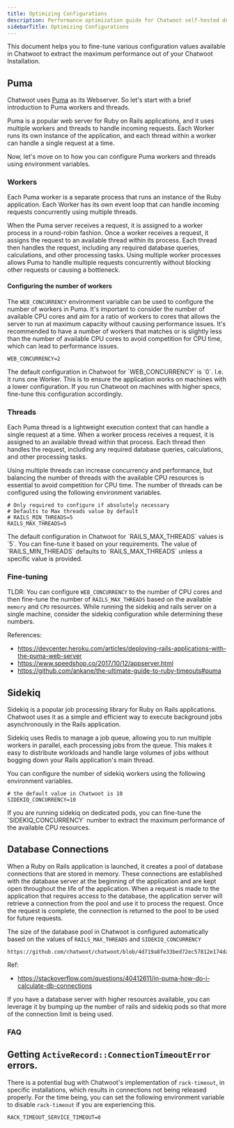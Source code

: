 ```yaml
---
title: Optimizing Configurations
description: Performance optimization guide for Chatwoot self-hosted deployments
sidebarTitle: Optimizing Configurations
---
```


This document helps you to fine-tune various configuration values available in Chatwoot to extract the maximum performance out of your Chatwoot Installation. 

## Puma
Chatwoot uses [Puma](https://puma.io/) as its Webserver. So let's start with a brief introduction to Puma workers and threads.

Puma is a popular web server for Ruby on Rails applications, and it uses multiple workers and threads to handle incoming requests. Each Worker runs its own instance of the application, and each thread within a worker can handle a single request at a time.

Now, let's move on to how you can configure Puma workers and threads using environment variables.


### Workers
Each Puma worker is a separate process that runs an instance of the Ruby application. Each Worker has its own event loop that can handle incoming requests concurrently using multiple threads. 

When the Puma server receives a request, it is assigned to a worker process in a round-robin fashion. Once a worker receives a request, it assigns the request to an available thread within its process. Each thread then handles the request, including any required database queries, calculations, and other processing tasks. Using multiple worker processes allows Puma to handle multiple requests concurrently without blocking other requests or causing a bottleneck.

#### Configuring the number of workers

The `WEB_CONCURRENCY` environment variable can be used to configure the number of workers in Puma. It's important to consider the number of available CPU cores and aim for a ratio of workers to cores that allows the server to run at maximum capacity without causing performance issues. It's recommended to have a number of workers that matches or is slightly less than the number of available CPU cores to avoid competition for CPU time, which can lead to performance issues.


```
WEB_CONCURRENCY=2
```

<Note>
The default configuration in Chatwoot for `WEB_CONCURRENCY` is `0`. I.e. it runs one Worker. This is to ensure the application works on machines with a lower configuration. If you run Chatwoot on machines with higher specs, fine-tune this configuration accordingly.
</Note>


### Threads

Each Puma thread is a lightweight execution context that can handle a single request at a time. When a worker process receives a request, it is assigned to an available thread within that process. Each thread then handles the request, including any required database queries, calculations, and other processing tasks.

Using multiple threads can increase concurrency and performance, but balancing the number of threads with the available CPU resources is essential to avoid competition for CPU time. The number of threads can be configured using the following environment variables. 

```
# Only required to configure if absolutely necessary
# Defaults to Max threads value by default
# RAILS_MIN_THREADS=5
RAILS_MAX_THREADS=5
```

<Note>
The default configuration in Chatwoot for `RAILS_MAX_THREADS` values is `5`. You can fine-tune it based on your requirements. The value of `RAILS_MIN_THREADS` defaults to `RAILS_MAX_THREADS` unless a specific value is provided.
</Note>

### Fine-tuning

TLDR: You can configure `WEB_CONCURRENCY` to the number of CPU cores and then fine-tune the number of `RAILS_MAX_THREADS` based on the available `memory` and `CPU` resources. While running the sidekiq and rails server on a single machine, consider the sidekiq configuration while determining these numbers.


References: 

- https://devcenter.heroku.com/articles/deploying-rails-applications-with-the-puma-web-server
- https://www.speedshop.co/2017/10/12/appserver.html
- https://github.com/ankane/the-ultimate-guide-to-ruby-timeouts#puma


## Sidekiq

Sidekiq is a popular job processing library for Ruby on Rails applications. Chatwoot uses it as a simple and efficient way to execute background jobs asynchronously in the Rails application.

Sidekiq uses Redis to manage a job queue, allowing you to run multiple workers in parallel, each processing jobs from the queue. This makes it easy to distribute workloads and handle large volumes of jobs without bogging down your Rails application's main thread.

You can configure the number of sidekiq workers using the following environment variables.

```
# the default value in Chatwoot is 10 
SIDEKIQ_CONCURRENCY=10
```

<Note>
If you are running sidekiq on dedicated pods, you can fine-tune the `SIDEKIQ_CONCURRENCY` number to extract the maximum performance of the available CPU resources.
</Note>


## Database Connections

When a Ruby on Rails application is launched, it creates a pool of database connections that are stored in memory. These connections are established with the database server at the beginning of the application and are kept open throughout the life of the application. When a request is made to the application that requires access to the database, the application server will retrieve a connection from the pool and use it to process the request. Once the request is complete, the connection is returned to the pool to be used for future requests.

The size of the database pool in Chatwoot is configured automatically based on the values of `RAILS_MAX_THREADS` and `SIDEKIQ_CONCURRENCY`
```
https://github.com/chatwoot/chatwoot/blob/4d719a8fe33bed72ec57812e174dab1874315340/config/database.yml#L7
```

Ref: 
- https://stackoverflow.com/questions/40412611/in-puma-how-do-i-calculate-db-connections

<Note>
If you have a database server with higher resources available, you can leverage it by bumping up the number of rails and sidekiq pods so that more of the connection limit is being used.
</Note>


### FAQ

## Getting `ActiveRecord::ConnectionTimeoutError` errors. 

There is a potential bug with Chatwoot's implementation of `rack-timeout`, in specific installations, which results in connections not being released properly. For the time being, you can set the following environment variable to disable `rack-timeout` if you are experiencing this. 

```
RACK_TIMEOUT_SERVICE_TIMEOUT=0
``` 